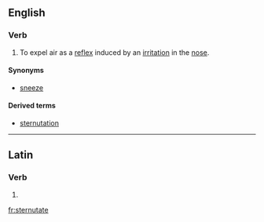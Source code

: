 ==English==

===Verb===
{{en-verb|sternutat}}

# To expel air as a [[reflex]] induced by an [[irritation]] in the [[nose]].

====Synonyms====
* [[sneeze]]

====Derived terms====
* [[sternutation]]

----

==Latin==

===Verb===
{{la-verb-form|sternūtāte}}

# {{conjugation of|sternūtō||2|p|pres|act|imp|lang=la}}


[[fr:sternutate]]
